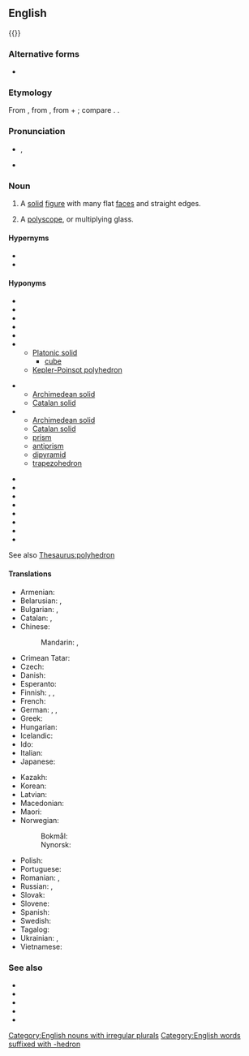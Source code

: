 ==English==
{{}}

===Alternative forms===
* {{l|en|polyedron}}

===Etymology===
From {{bor|en|NL.|polyedron}}, from {{der|en|grc|πολύεδρος|t=having many seats}}, from {{m|grc|πολυ-||many}} + {{m|grc|ἕδρα||seat}}; compare {{cog|fr|polyèdre}}. {{surf|en|poly-|-hedron}}.

===Pronunciation===
* {{a|UK}} {{enPR|pŏlēhē'drən}}, {{IPA|en|/pɒliˈhiːdɹən/}}
* {{audio|en|LL-Q1860 (eng)-Vininn126-polyhedron.wav|Audio (US)}}

===Noun===
{{en-noun|polyhedra|s}}

# {{lb|en|geometry}} A [[solid]] [[figure]] with many flat [[face]]s and straight edges.
# {{lb|en|optics}} A [[polyscope]], or multiplying glass.

====Hypernyms====
* {{l|en|abstract polyhedron}}
* {{l|en|polytope}}

====Hyponyms====
{{rel-top3|Hyponyms}}
* {{l|en|convex polyhedron}}
* {{l|en|star polyhedron}}
* {{l|en|uniform polyhedron}}
* {{l|en|dual polyhedron}}
* {{l|en|noble polyhedron}}
* {{l|en|regular polyhedron}}
** [[Platonic solid]]
*** [[cube]]
** [[Kepler-Poinsot polyhedron]]
{{rel-mid3}}
* {{l|en|quasiregular polyhedron}}
** [[Archimedean solid]]
** [[Catalan solid]]
* {{l|en|semiregular polyhedron}}
** [[Archimedean solid]]
** [[Catalan solid]]
** [[prism]]
** [[antiprism]]
** [[dipyramid]]
** [[trapezohedron]]
{{rel-mid3}}
* {{l|en|dodecahedron}}
* {{l|en|hexahedron}}
* {{l|en|icosahedron}}
* {{l|en|octahedron}}
* {{l|en|tetrahedron}}
* {{l|en|deltahedron}}
* {{l|en|Johnson solid}}
* {{l|en|zonohedron}}
{{rel-bottom}}
See also [[Thesaurus:polyhedron]]

====Translations====
{{trans-top|geometry: solid figure}}
* Armenian: {{t+|hy|բազմանիստ}}
* Belarusian: {{t|be|шматгра́ннік|m}}, {{t|be|мнагагра́ннік|m}}
* Bulgarian: {{t+|bg|полиедър|m}}, {{t+|bg|многостен|m}}
* Catalan: {{t+|ca|poliedre|m}}, {{t+|ca|políedre|m}}
* Chinese:
*: Mandarin: {{t+|cmn|多面體|sc=Hani}}, {{t+|cmn|多面体|tr=duōmiàntǐ|sc=Hani}}
* Crimean Tatar: {{t|crh|çoqhanelik}}
* Czech: {{t|cs|mnohostěn|m}}
* Danish: {{t|da|polyeder|n}}
* Esperanto: {{t|eo|pluredro}}
* Finnish: {{t+|fi|monitahokas}}, {{t+|fi|polyedri}}, {{t+|fi|tahokas}}
* French: {{t+|fr|polyèdre|m}}
* German: {{t+|de|Polyeder|n}}, {{t+|de|Vielflach|n}}, {{t+|de|Vielflächner|m}}
* Greek: {{t|el|πολύεδρον|n}}
* Hungarian: {{t+|hu|poliéder}}
* Icelandic: {{t|is|margflötungur|m}}
* Ido: {{t+|io|poliedro}}
* Italian: {{t+|it|poliedro}}
* Japanese: {{t+|ja|多面体|tr=ためんたい, tamentai|sc=Jpan}}
{{trans-mid}}
* Kazakh: {{t|kk|көпжақ}}
* Korean: {{t+|ko|다면체(多面體)}}
* Latvian: {{t|lv|daudzstūris}}
* Macedonian: {{t|mk|полиедар|m}}
* Maori: {{t|mi|matarau}}
* Norwegian:
*: Bokmål: {{t|nb|polyeder|n}}
*: Nynorsk: {{t|nn|polyeder|n}}
* Polish: {{t+|pl|wielościan|m}}
* Portuguese: {{t+|pt|poliedro|m}}
* Romanian: {{t+|ro|poliedru|n}}, {{t|ro|poliedre|n-p}}
* Russian: {{t+|ru|многогра́нник|m}}, {{t+|ru|полиэ́др|m}}
* Slovak: {{t|sk|mnohosten|m}}
* Slovene: {{t|sl|polieder|m}}
* Spanish: {{t+|es|poliedro}}
* Swedish: {{t+|sv|polyeder|c}}
* Tagalog: {{t|tl|damdayag}}
* Ukrainian: {{t+|uk|багатогра́нник|m}}, {{t+|uk|многогра́нник|m}}
* Vietnamese: {{t+|vi|đa diện}}
{{trans-bottom}}

{{trans-see|polyscope}}

===See also===
* {{l|en|apeirohedron}}
* {{l|en|Schläfli symbol}}
* {{l|en|spherical polyhedron}}
* {{l|en|subpolyhedron}}
* {{l|en|tessellation}}

[[Category:English nouns with irregular plurals]]
[[Category:English words suffixed with -hedron]]